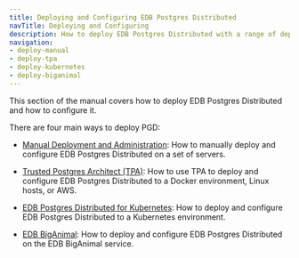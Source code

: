 ```yaml
---
title: Deploying and Configuring EDB Postgres Distributed
navTitle: Deploying and Configuring
description: How to deploy EDB Postgres Distributed with a range of deployment options.
navigation:
- deploy-manual
- deploy-tpa
- deploy-kubernetes
- deploy-biganimal
---
```


This section of the manual covers how to deploy EDB Postgres Distributed and how to configure it.

There are four main ways to deploy PGD:

* [Manual Deployment and Administration](deploy-manual): How to manually deploy and configure EDB Postgres Distributed on a set of servers. 


* [Trusted Postgres Architect (TPA)](deploy-tpa): How to use TPA to deploy and configure EDB Postgres Distributed to a Docker environment, Linux hosts, or AWS.


* [EDB Postgres Distributed for Kubernetes](deploy-kubernetes): How to deploy and configure EDB Postgres Distributed to a Kubernetes environment.


* [EDB BigAnimal](deploy-biganimal): How to deploy and configure EDB Postgres Distributed on the EDB BigAnimal service.

